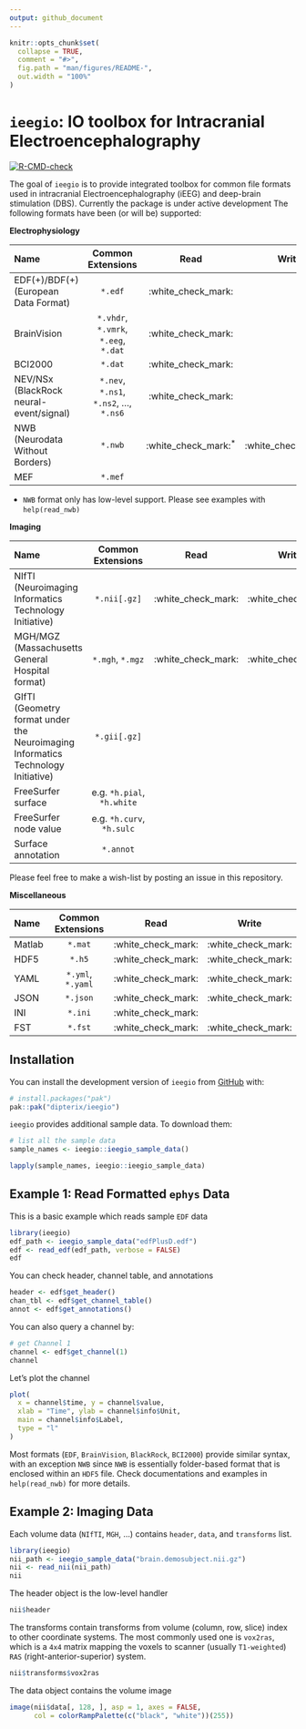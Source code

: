 ```yaml
---
output: github_document
---
```


<!-- README.md is generated from README.Rmd. Please edit that file -->

```r
knitr::opts_chunk$set(
  collapse = TRUE,
  comment = "#>",
  fig.path = "man/figures/README-",
  out.width = "100%"
)
```

# `ieegio`: IO toolbox for Intracranial Electroencephalography

<!-- badges: start -->
[![R-CMD-check](https://github.com/dipterix/ieegio/actions/workflows/R-CMD-check.yaml/badge.svg)](https://github.com/dipterix/ieegio/actions/workflows/R-CMD-check.yaml)
<!-- badges: end -->

The goal of `ieegio` is to provide integrated toolbox for common file formats used in intracranial Electroencephalography (iEEG) and deep-brain stimulation (DBS). Currently the package is under active development The following formats have been (or will be) supported:

**Electrophysiology**

| Name                                        |            Common Extensions            |        Read        |       Write        |
|:--------------------------------------------|:---------------------------------------:|:------------------:|:------------------:|
| EDF(+)/BDF(+) (European Data Format)        | `*.edf`                                 | :white_check_mark: |                    |
| BrainVision                                 | `*.vhdr`, `*.vmrk`, `*.eeg`, `*.dat`    | :white_check_mark: |                    |
| BCI2000                                     | `*.dat`                                 | :white_check_mark: |                    |
| NEV/NSx (BlackRock neural-event/signal)     | `*.nev`, `*.ns1`, `*.ns2`, ..., `*.ns6` | :white_check_mark: |                    |
| NWB (Neurodata Without Borders)             | `*.nwb`                                 | :white_check_mark:$^{*}$ | :white_check_mark:$^{*}$ |
| MEF                                         | `*.mef`                                 |                    |                    |

* `NWB` format only has low-level support. Please see examples with `help(read_nwb)`

**Imaging**

| Name                                        |            Common Extensions            |        Read        |       Write        |
|:--------------------------------------------|:---------------------------------------:|:------------------:|:------------------:|
| NIfTI (Neuroimaging Informatics Technology Initiative) | `*.nii[.gz]`                 | :white_check_mark: | :white_check_mark: |
| MGH/MGZ (Massachusetts General Hospital format) | `*.mgh`, `*.mgz`                    | :white_check_mark: | :white_check_mark: |
| GIfTI (Geometry format under the Neuroimaging Informatics Technology Initiative) | `*.gii[.gz]` |  |  |
| FreeSurfer surface                          | e.g. `*h.pial`, `*h.white`              |  |  |
| FreeSurfer node value                       | e.g. `*h.curv`, `*h.sulc`               |  |  |
| Surface annotation                          | `*.annot`                               |  |  |

Please feel free to make a wish-list by posting an issue in this repository.

**Miscellaneous**

| Name        | Common Extensions |        Read        |       Write        |
|:------------|:-----------------:|:------------------:|:------------------:|
| Matlab      | `*.mat`           | :white_check_mark: | :white_check_mark: |
| HDF5        | `*.h5`            | :white_check_mark: | :white_check_mark: |
| YAML        | `*.yml`, `*.yaml` | :white_check_mark: | :white_check_mark: |
| JSON        | `*.json`          | :white_check_mark: | :white_check_mark: |
| INI         | `*.ini`           | :white_check_mark: |                    |
| FST         | `*.fst`           | :white_check_mark: | :white_check_mark: |


## Installation

You can install the development version of `ieegio` from [GitHub](https://github.com/) with:

``` r
# install.packages("pak")
pak::pak("dipterix/ieegio")
```

`ieegio` provides additional sample data. To download them:


``` r
# list all the sample data
sample_names <- ieegio::ieegio_sample_data()

lapply(sample_names, ieegio::ieegio_sample_data)
```

## Example 1: Read Formatted `ephys` Data

This is a basic example which reads sample `EDF` data

```r
library(ieegio)
edf_path <- ieegio_sample_data("edfPlusD.edf")
edf <- read_edf(edf_path, verbose = FALSE)
edf
```

You can check header, channel table, and annotations

```r
header <- edf$get_header()
chan_tbl <- edf$get_channel_table()
annot <- edf$get_annotations()
```

You can also query a channel by:

```r
# get Channel 1
channel <- edf$get_channel(1)
channel
```

Let's plot the channel

```r
plot(
  x = channel$time, y = channel$value,
  xlab = "Time", ylab = channel$info$Unit,
  main = channel$info$Label,
  type = "l"
)
```

Most formats (`EDF`, `BrainVision`, `BlackRock`, `BCI2000`) provide similar syntax, with an exception `NWB` since `NWB` is essentially folder-based format that is enclosed within an `HDF5` file. Check documentations and examples in `help(read_nwb)` for more details.

## Example 2: Imaging Data

Each volume data (`NIfTI`, `MGH`, ...) contains `header`, `data`, and `transforms` list.

```r
library(ieegio)
nii_path <- ieegio_sample_data("brain.demosubject.nii.gz")
nii <- read_nii(nii_path)
nii
```

The header object is the low-level handler

```r
nii$header
```

The transforms contain transforms from volume (column, row, slice) index to other coordinate systems. The most commonly used one is `vox2ras`, which is a `4x4` matrix mapping the voxels to scanner (usually `T1-weighted`) `RAS` (right-anterior-superior) system.

```r
nii$transforms$vox2ras
```

The data object contains the volume image

```r
image(nii$data[, 128, ], asp = 1, axes = FALSE, 
      col = colorRampPalette(c("black", "white"))(255))
```
